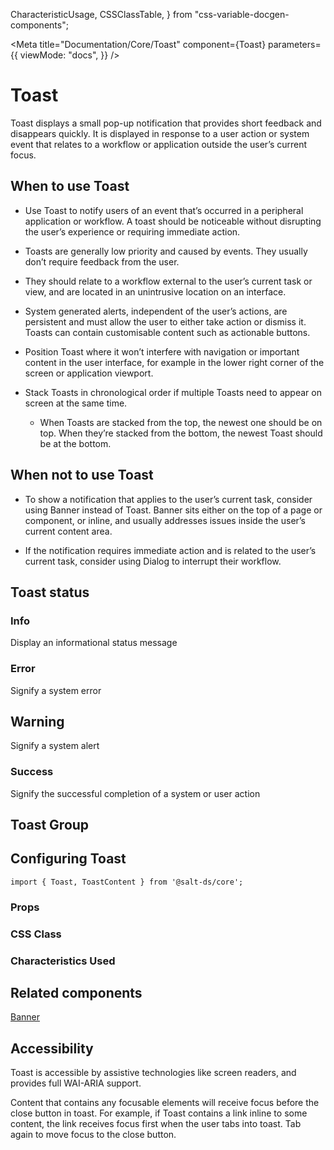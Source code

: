   CharacteristicUsage,
  CSSClassTable,
} from "css-variable-docgen-components";

<Meta
  title="Documentation/Core/Toast"
  component={Toast}
  parameters={{
    viewMode: "docs",
  }}
/>

# Toast

Toast displays a small pop-up notification that provides short feedback and disappears quickly. It is displayed in response to a user action or system event that relates to a workflow or application outside the user’s current focus.

<Canvas>
  <Story id="core-toast--default" />
</Canvas>

## When to use Toast

- Use Toast to notify users of an event that’s occurred in a peripheral application or workflow. A toast should be noticeable without disrupting the user’s experience or requiring immediate action.

- Toasts are generally low priority and caused by events. They usually don’t require feedback from the user.

- They should relate to a workflow external to the user’s current task or view, and are located in an unintrusive location on an interface.

- System generated alerts, independent of the user’s actions, are persistent and must allow the user to either take action or dismiss it. Toasts can contain customisable content such as actionable buttons.

- Position Toast where it won’t interfere with navigation or important content in the user interface, for example in the lower right corner of the screen or application viewport.

- Stack Toasts in chronological order if multiple Toasts need to appear on screen at the same time.

  - When Toasts are stacked from the top, the newest one should be on top. When they’re stacked from the bottom, the newest Toast should be at the bottom.

## When not to use Toast

- To show a notification that applies to the user’s current task, consider using Banner instead of Toast. Banner sits either on the top of a page or component, or inline, and usually addresses issues inside the user’s current content area.

- If the notification requires immediate action and is related to the user’s current task, consider using Dialog to interrupt their workflow.

## Toast status

### Info

Display an informational status message

<Canvas>
  <Story id="core-toast--info" />
</Canvas>

### Error

Signify a system error

<Canvas>
  <Story id="core-toast--error" />
</Canvas>

## Warning

Signify a system alert

<Canvas>
  <Story id="core-toast--warning" />
</Canvas>

### Success

Signify the successful completion of a system or user action

<Canvas>
  <Story id="core-toast--success" />
</Canvas>

## Toast Group

<Canvas>
  <Story id="lab-toast-group--top-right" />
</Canvas>

## Configuring Toast

```
import { Toast, ToastContent } from '@salt-ds/core';
```

### Props

<ArgsTable of={Toast} />

### CSS Class

### Characteristics Used

<CharacteristicUsage of={Toast} />

## Related components

[Banner](?path=/story/documentation-core-banner--page)

## Accessibility

Toast is accessible by assistive technologies like screen readers, and provides full WAI-ARIA support.

Content that contains any focusable elements will receive focus before the close button in toast. For example, if Toast contains a link inline to some content, the link receives focus first when the user tabs into toast. Tab again to move focus to the close button.

<HelpAndSupport />
